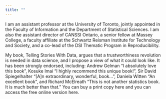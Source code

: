 ```yaml
---
title: ""
---
```


I am an assistant professor at the University of Toronto, jointly appointed in the Faculty of Information and the Department of Statistical Sciences. I am also the assistant director of CANSSI Ontario, a senior fellow at Massey College, a faculty affiliate at the Schwartz Reisman Institute for Technology and Society, and a co-lead of the DSI Thematic Program in Reproducibility.


My book, Telling Stories With Data, argues that a trustworthiness revolution is needed in data science, and I propose a view of what it could look like. It has been strongly endorsed, including: Andrew Gelman “I absolutely love this book”, Kosuke Imai “I highly recommend this unique book!”, Sir David Spiegelhalter “[A]n extraordinary, wonderful, book…”, Daniela Witten “An excellent book”, and Richard McElreath “This is not another statistics book. It is much better than that.” You can buy a print copy here and you can access the free online version here.
